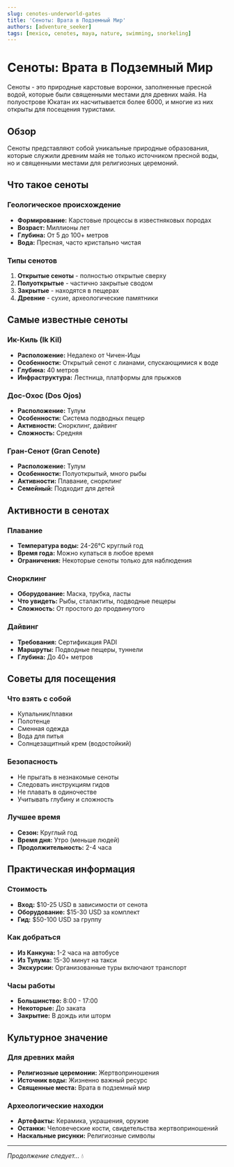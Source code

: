 ```yaml
---
slug: cenotes-underworld-gates
title: 'Сеноты: Врата в Подземный Мир'
authors: [adventure_seeker]
tags: [mexico, cenotes, maya, nature, swimming, snorkeling]
---
```


# Сеноты: Врата в Подземный Мир

Сеноты - это природные карстовые воронки, заполненные пресной водой, которые были священными местами для древних майя. На полуострове Юкатан их насчитывается более 6000, и многие из них открыты для посещения туристами.

## Обзор

Сеноты представляют собой уникальные природные образования, которые служили древним майя не только источником пресной воды, но и священными местами для религиозных церемоний.

<!-- truncate -->

## Что такое сеноты

### Геологическое происхождение
- **Формирование:** Карстовые процессы в известняковых породах
- **Возраст:** Миллионы лет
- **Глубина:** От 5 до 100+ метров
- **Вода:** Пресная, часто кристально чистая

### Типы сенотов
1. **Открытые сеноты** - полностью открытые сверху
2. **Полуоткрытые** - частично закрытые сводом
3. **Закрытые** - находятся в пещерах
4. **Древние** - сухие, археологические памятники

## Самые известные сеноты

### Ик-Киль (Ik Kil)
- **Расположение:** Недалеко от Чичен-Ицы
- **Особенности:** Открытый сенот с лианами, спускающимися к воде
- **Глубина:** 40 метров
- **Инфраструктура:** Лестница, платформы для прыжков

### Дос-Охос (Dos Ojos)
- **Расположение:** Тулум
- **Особенности:** Система подводных пещер
- **Активности:** Снорклинг, дайвинг
- **Сложность:** Средняя

### Гран-Сенот (Gran Cenote)
- **Расположение:** Тулум
- **Особенности:** Полуоткрытый, много рыбы
- **Активности:** Плавание, снорклинг
- **Семейный:** Подходит для детей

## Активности в сенотах

### Плавание
- **Температура воды:** 24-26°C круглый год
- **Время года:** Можно купаться в любое время
- **Ограничения:** Некоторые сеноты только для наблюдения

### Снорклинг
- **Оборудование:** Маска, трубка, ласты
- **Что увидеть:** Рыбы, сталактиты, подводные пещеры
- **Сложность:** От простого до продвинутого

### Дайвинг
- **Требования:** Сертификация PADI
- **Маршруты:** Подводные пещеры, туннели
- **Глубина:** До 40+ метров

## Советы для посещения

### Что взять с собой
- Купальник/плавки
- Полотенце
- Сменная одежда
- Вода для питья
- Солнцезащитный крем (водостойкий)

### Безопасность
- Не прыгать в незнакомые сеноты
- Следовать инструкциям гидов
- Не плавать в одиночестве
- Учитывать глубину и сложность

### Лучшее время
- **Сезон:** Круглый год
- **Время дня:** Утро (меньше людей)
- **Продолжительность:** 2-4 часа

## Практическая информация

### Стоимость
- **Вход:** $10-25 USD в зависимости от сенота
- **Оборудование:** $15-30 USD за комплект
- **Гид:** $50-100 USD за группу

### Как добраться
- **Из Канкуна:** 1-2 часа на автобусе
- **Из Тулума:** 15-30 минут на такси
- **Экскурсии:** Организованные туры включают транспорт

### Часы работы
- **Большинство:** 8:00 - 17:00
- **Некоторые:** До заката
- **Закрытие:** В дождь или шторм

## Культурное значение

### Для древних майя
- **Религиозные церемонии:** Жертвоприношения
- **Источник воды:** Жизненно важный ресурс
- **Священные места:** Врата в подземный мир

### Археологические находки
- **Артефакты:** Керамика, украшения, оружие
- **Останки:** Человеческие кости, свидетельства жертвоприношений
- **Наскальные рисунки:** Религиозные символы

---

*Продолжение следует...* 💧
